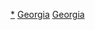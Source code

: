 {{noteTA
|G1=地名
}}
{{Commons category|Cathedrals in Georgia}}

[[Category:喬治亞教堂|*]]
[[Category:欧洲主教座堂|Georgia]]
[[Category:各国主教座堂|Georgia]]